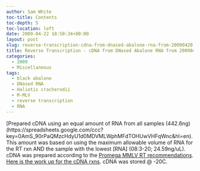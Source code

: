 ```yaml
---
author: Sam White
toc-title: Contents
toc-depth: 5
toc-location: left
date: 2009-04-22 18:50:34+00:00
layout: post
slug: reverse-transcription-cdna-from-dnased-abalone-rna-from-20090420
title: Reverse Transcription - cDNA from DNased Abalone RNA from 20090420
categories:
  - 2009
  - Miscellaneous
tags:
  - black abalone
  - DNased RNA
  - Haliotis cracherodii
  - M-MLV
  - reverse transcription
  - RNA
---
```


[Prepared cDNA using an equal amount of RNA from all samples (442.6ng)(https://spreadsheets.google.com/ccc?key=0AmS_90rPaQMzcHdyU1d0MDVMLWphMFdTOHUwVHFqWnc&hl=en). This amount was based on using the maximum allowable volume of RNA for the RT rxn AND the sample with the lowest [RNA] (08:3-20; 24.59ng/uL). cDNA was prepared according to the [Promega MMLV RT recommendations](http://genefish.fish.washington.edu/Protocols:Information%20Sheets/Product%20Information%20Sheets/Promega%20-%20MMLV%20RT.pdf). [Here is the work up for the cDNA rxns](http://eagle.fish.washington.edu/Arabidopsis/Notebook%20Workup%20Files/20090422-01.jpg). cDNA was stored @ -20C.
